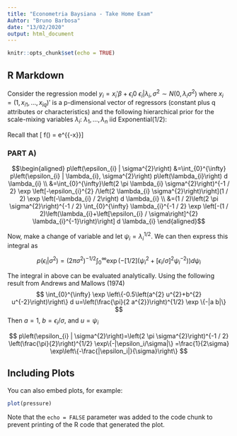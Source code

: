 ---
title: "Econometria Baysiana - Take Home Exam"
Auhtor: "Bruno Barbosa"
date: "13/02/2020"
output: html_document
---

```{r setup, include=FALSE}
knitr::opts_chunk$set(echo = TRUE)
```

## R Markdown

Consider the regression model
$y_i = x_i'\beta + \epsilon_i0$
$\epsilon_i | \lambda_i ,\sigma^2 \sim N(0, \lambda_i\sigma^2)$
where $x_i = (1, x_{i1}, \dots, x_{iq})'$ is a p-dimensional vector of regressors (constant plus q attributes or
characteristics) and the following hierarchical prior for the scale-mixing variables $\lambda_i$:
$\lambda_1, \dots, \lambda_n$ iid Exponential(1/2):

Recall that
\[	f(\lambda) = \lambda e^{{-\lambda x}}\]

### PART A)

$$\begin{aligned}
p\left(\epsilon_{i} | \sigma^{2}\right) &=\int_{0}^{\infty} p\left(\epsilon_{i} | \lambda_{i}, \sigma^{2}\right) p\left(\lambda_{i}\right) d \lambda_{i} \\
&=\int_{0}^{\infty}\left(2 \pi \lambda_{i} \sigma^{2}\right)^{-1 / 2} \exp \left[-\epsilon_{i}^{2} /\left(2 \lambda_{i} \sigma^{2}\right)\right](1 / 2) \exp \left(-\lambda_{i} / 2\right) d \lambda_{i} \\
&=(1 / 2)\left(2 \pi \sigma^{2}\right)^{-1 / 2} \int_{0}^{\infty} \lambda_{i}^{-1 / 2} \exp \left[-(1 / 2)\left(\lambda_{i}+\left[\epsilon_{i} / \sigma\right]^{2} \lambda_{i}^{-1}\right)\right] d \lambda_{i}
\end{aligned}$$

Now, make a change of variable and let $\psi_i = \lambda_i^{1/2}$. We can then express this integral as

$$
p\left(\epsilon_{i} | \sigma^{2}\right)=\left(2 \pi \sigma^{2}\right)^{-1 / 2} \int_{0}^{\infty} \exp \left(-[1 / 2]\left(\psi_{i}^{2}+\left[\epsilon_{i} / \sigma\right]^{2} \psi_{i}^{-2}\right)\right) d \psi_{i}
$$

The integral in above can be evaluated analytically. Using the following result from Andrews and Mallows (1974) 
$$
\int_{0}^{\infty} \exp \left\{-0.5\left(a^{2} u^{2}+b^{2} u^{-2}\right)\right\} d u=\left(\frac{\pi}{2 a^{2}}\right)^{1/2} \exp \{-|a b|\}
$$
Then $a=1$, $b=\epsilon_i/\sigma$, and $u = \psi_i$

$$
p\left(\epsilon_{i} | \sigma^{2}\right)=\left(2 \pi \sigma^{2}\right)^{-1 / 2} \left(\frac{\pi}{2}\right)^{1/2} \exp\{-|\epsilon_i/\sigma|\} =\frac{1}{2\sigma} \exp\left\{-\frac{|\epsilon_i|}{\sigma}\right\}
$$

## Including Plots

You can also embed plots, for example:

```{r pressure, echo=FALSE}
plot(pressure)
```

Note that the `echo = FALSE` parameter was added to the code chunk to prevent printing of the R code that generated the plot.
